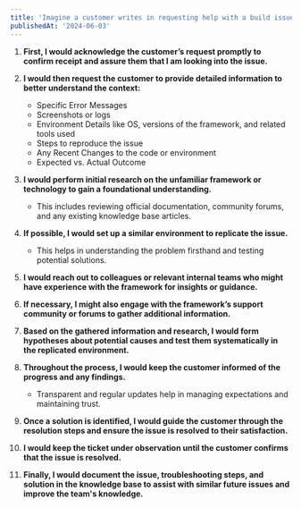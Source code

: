 ```yaml
---
title: 'Imagine a customer writes in requesting help with a build issue on a framework or technology that you've not seen before. How would you begin troubleshooting this and what questions would you ask the customer to understand the situation better?'
publishedAt: '2024-06-03'
---
```


1. **First, I would acknowledge the customer’s request promptly to confirm receipt and assure them that I am looking into the issue.**

2. **I would then request the customer to provide detailed information to better understand the context:**
   - Specific Error Messages
   - Screenshots or logs
   - Environment Details like OS, versions of the framework, and related tools used
   - Steps to reproduce the issue
   - Any Recent Changes to the code or environment
   - Expected vs. Actual Outcome

3. **I would perform initial research on the unfamiliar framework or technology to gain a foundational understanding.** 
   - This includes reviewing official documentation, community forums, and any existing knowledge base articles.

4. **If possible, I would set up a similar environment to replicate the issue.** 
   - This helps in understanding the problem firsthand and testing potential solutions.

5. **I would reach out to colleagues or relevant internal teams who might have experience with the framework for insights or guidance.**

6. **If necessary, I might also engage with the framework’s support community or forums to gather additional information.**

7. **Based on the gathered information and research, I would form hypotheses about potential causes and test them systematically in the replicated environment.**

8. **Throughout the process, I would keep the customer informed of the progress and any findings.** 
   - Transparent and regular updates help in managing expectations and maintaining trust.

9. **Once a solution is identified, I would guide the customer through the resolution steps and ensure the issue is resolved to their satisfaction.**

10. **I would keep the ticket under observation until the customer confirms that the issue is resolved.**

11. **Finally, I would document the issue, troubleshooting steps, and solution in the knowledge base to assist with similar future issues and improve the team's knowledge.**
